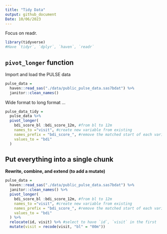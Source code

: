 ```yaml
---
title: "Tidy Data"
output: github_document
Date: 10/06/2023
---
```

Focus on readr.
```r
library(tidyverse)
#Have `tidyr`, `dplyr`, `haven`, `readr`
```

## `pivot_longer` function

Import and load the PULSE data
```r
pulse_data =
  haven::read_sas("./data/public_pulse_data.sas7bdat") %>%
  janitor::clean_names()
```

Wide format to long format ...

```r
pulse_data_tidy =
  pulse_data %>% 
  pivot_longer(
    bdi_score_bl :bdi_score_12m, #from bl to 12m
    names_to ="visit", #create new variable from existing
    names_prefix = "bdi_score_", #remove the matched start of each variable name
    values_to = "bdi"
  )
``` 

## Put everything into a single chunk ##

**Rewrite, combine, and extend (to add a mutate)**

```r
pulse_data =
  haven::read_sas("./data/public_pulse_data.sas7bdat") %>%
  janitor::clean_names() %>%
  pivot_longer(
    bdi_score_bl :bdi_score_12m, #from bl to 12m
    names_to ="visit", #create new variable from existing
    names_prefix = "bdi_score_", #remove the matched start of each variable name
    values_to = "bdi"
  ) %>% 
  relocate(id, visit) %>% #select to have `id`, `visit` in the first
  mutate(visit = recode(visit, "bl" = "00m"))
```






